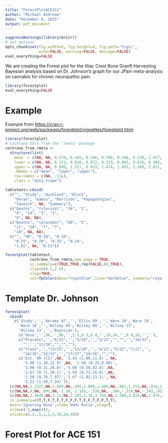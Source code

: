 ```yaml
---
title: "ForestPlotACE151"
author: "Michael Andreae"
date: "December 8, 2015"
output: pdf_document
---
```


```r
suppressWarnings(library(knitr))
# set options
opts_chunk$set(fig.width=6, fig.height=4, fig.path='Figs/',
               echo=FALSE, warning=FALSE, message=FALSE)
eval_everything=FALSE
```


We are creating the Forest plot for the Illiac Crest Bone Granft Harvesting Bayesian analysis based on Dr. Johnson's graph for our JPain meta-analysis on cannabis for chronic neuropathic pain

```r
library(forestplot)
eval_everything=FALSE
```

# Example 

Example from <https://cran.r-project.org/web/packages/forestplot/vignettes/forestplot.html>

```r
library(forestplot)
# Cochrane data from the 'rmeta'-package
cochrane_from_rmeta <- 
  structure(list(
    mean  = c(NA, NA, 0.578, 0.165, 0.246, 0.700, 0.348, 0.139, 1.017, NA, 0.531), 
    lower = c(NA, NA, 0.372, 0.018, 0.072, 0.333, 0.083, 0.016, 0.365, NA, 0.386),
    upper = c(NA, NA, 0.898, 1.517, 0.833, 1.474, 1.455, 1.209, 2.831, NA, 0.731)),
    .Names = c("mean", "lower", "upper"), 
    row.names = c(NA, -11L), 
    class = "data.frame")

tabletext<-cbind(
  c("", "Study", "Auckland", "Block", 
    "Doran", "Gamsu", "Morrison", "Papageorgiou", 
    "Tauesch", NA, "Summary"),
  c("Deaths", "(steroid)", "36", "1", 
    "4", "14", "3", "1", 
    "8", NA, NA),
  c("Deaths", "(placebo)", "60", "5", 
    "11", "20", "7", "7", 
    "10", NA, NA),
  c("", "OR", "0.58", "0.16", 
    "0.25", "0.70", "0.35", "0.14", 
    "1.02", NA, "0.53"))

forestplot(tabletext, 
           cochrane_from_rmeta,new_page = TRUE,
           is.summary=c(TRUE,TRUE,rep(FALSE,8),TRUE),
           clip=c(0.1,2.5), 
           xlog=TRUE, 
           col=fpColors(box="royalblue",line="darkblue", summary="royalblue"))
```

# Template Dr. Johnson

```r
forestplot(
  cbind(
    c('Study','','Abrams 07','','Ellis 09','','Ware 10','Ware 10',
      'Ware 10','','Wilsey 08','Wilsey 08','','Wilsey 13',
      'Wilsey 13','','Bayesian'),
      c('Dose','',96,'',96,'',2.5,6.3,9.4,'',19,34,'',9.0,18,'',''),
      c("Placebo",'',"6/25",'',"5/28",'',"3/22","","",'',"18/33",
        "",'',"11/38","","",""),
      c("Treat",'',"13/25",'',"13/28",'',"4/21","5/22","7/21",'',
        "24/36","22/33",'',"17/37","18/36","",""),
      c('Est. OR (CI)',NA, '3.43 (1.00,11.8)', NA, 
        '5.00 (1.10,22.9)',NA, '1.50 (0.25,8.98)',
        '3.00 (0.31,28.8)','5.00 (0.58,42.8)',NA,
        '2.67 (0.71,10.1)','3.50 (0.73,16.8)',NA,
        '2.50 (0.78,7.97)','3.67 (1.02,13.1)', NA, 
        '3.22 (1.59,7.24)')),
  (c(NA,NA,1.2327,NA,1.609,NA,.405,1.099,1.609,NA,.981,1.253,NA,.916,1.299,NA,1.169)),
  (c(NA,NA,0,NA,.091,NA,-1.38,-1.165,-.538,NA,-.346,-.319,NA,-.243,.023,NA,.462)),
  (c(NA,NA,2.4649,NA,3.13,NA,2.195,3.36,3.756,NA,2.308,2.824,NA,2.076,2.576,NA,1.986)),
  is.summary=c(T,T,F,T,F,T,F,F,F,T,F,F,T,F,F,T,T),
  main='Ignoring Dose',xlab='Odds Ratio',xlog=T,
  xlim=c(-1,exp(4)),
  xticks=c(.2,.5,1,2,5,10,20,40))
```

# Forest Plot for ACE 151
